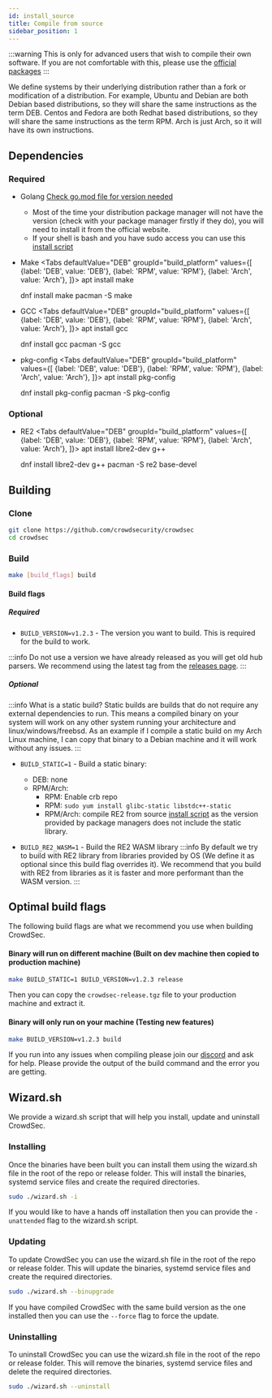 ```yaml
---
id: install_source
title: Compile from source
sidebar_position: 1
---
```



:::warning
This is only for advanced users that wish to compile their own software. If you are not comfortable with this, please use the [official packages](/getting_started/getting_started.md)
:::

We define systems by their underlying distribution rather than a fork or modification of a distribution. For example, Ubuntu and Debian are both Debian based distributions, so they will share the same instructions as the term DEB. Centos and Fedora are both Redhat based distributions, so they will share the same instructions as the term RPM. Arch is just Arch, so it will have its own instructions.


## Dependencies

### Required
- Golang [Check go.mod file for version needed](https://github.com/crowdsecurity/crowdsec/blob/master/go.mod)
  - Most of the time your distribution package manager will not have the version (check with your package manager firstly if they do), you will need to install it from the official website.
  - If your shell is bash and you have sudo access you can use this [install script](https://gist.github.com/LaurenceJJones/aacedfd4438a811780951b2c40431e3a)
- Make
  <Tabs
    defaultValue="DEB"
    groupId="build_platform"
    values={[
      {label: 'DEB', value: 'DEB'},
      {label: 'RPM', value: 'RPM'},
      {label: 'Arch', value: 'Arch'},
    ]}>
    <TabItem value="DEB">
      <CodeBlock className="language-bash">apt install make</CodeBlock>
    </TabItem>
    
    <TabItem value="RPM">
        <CodeBlock className="language-bash">dnf install make</CodeBlock>
    </TabItem>
    <TabItem value="Arch">
      <CodeBlock className="language-bash">pacman -S make</CodeBlock>
    </TabItem>
  </Tabs>
- GCC
  <Tabs
    defaultValue="DEB"
    groupId="build_platform"
    values={[
      {label: 'DEB', value: 'DEB'},
      {label: 'RPM', value: 'RPM'},
      {label: 'Arch', value: 'Arch'},
    ]}>
    <TabItem value="DEB">
      <CodeBlock className="language-bash">apt install gcc</CodeBlock>
    </TabItem>
    
    <TabItem value="RPM">
        <CodeBlock className="language-bash">dnf install gcc</CodeBlock>
    </TabItem>
    <TabItem value="Arch">
      <CodeBlock className="language-bash">pacman -S gcc</CodeBlock>
    </TabItem>
  </Tabs>
- pkg-config
  <Tabs
    defaultValue="DEB"
    groupId="build_platform"
    values={[
      {label: 'DEB', value: 'DEB'},
      {label: 'RPM', value: 'RPM'},
      {label: 'Arch', value: 'Arch'},
    ]}>
    <TabItem value="DEB">
      <CodeBlock className="language-bash">apt install pkg-config</CodeBlock>
    </TabItem>
    
    <TabItem value="RPM">
        <CodeBlock className="language-bash">dnf install pkg-config</CodeBlock>
    </TabItem>
    <TabItem value="Arch">
      <CodeBlock className="language-bash">pacman -S pkg-config</CodeBlock>
    </TabItem>
  </Tabs>

### Optional

- RE2
  <Tabs
    defaultValue="DEB"
    groupId="build_platform"
    values={[
      {label: 'DEB', value: 'DEB'},
      {label: 'RPM', value: 'RPM'},
      {label: 'Arch', value: 'Arch'},
    ]}>
    <TabItem value="DEB">
      <CodeBlock className="language-bash">apt install libre2-dev g++</CodeBlock>
    </TabItem>
    
    <TabItem value="RPM">
        <CodeBlock className="language-bash">dnf install libre2-dev g++</CodeBlock>
    </TabItem>
    <TabItem value="Arch">
      <CodeBlock className="language-bash">pacman -S re2 base-devel</CodeBlock>
    </TabItem>
  </Tabs>

## Building

### Clone

```bash
git clone https://github.com/crowdsecurity/crowdsec
cd crowdsec
```

### Build

```bash
make [build_flags] build
```

#### Build flags

##### Required

- `BUILD_VERSION=v1.2.3` - The version you want to build. This is required for the build to work.

:::info
Do not use a version we have already released as you will get old hub parsers. We recommend using the latest tag from the [releases page](https://github.com/crowdsecurity/crowdsec/releases/latest).
:::

##### Optional

:::info What is a static build?
Static builds are builds that do not require any external dependencies to run. This means a compiled binary on your system will work on any other system running your architecture and linux/windows/freebsd. As an example if I compile a static build on my Arch Linux machine, I can copy that binary to a Debian machine and it will work without any issues. 
:::

- `BUILD_STATIC=1` - Build a static binary:
  - DEB: none
  - RPM/Arch:
    - RPM: Enable crb repo
    - RPM: `sudo yum install glibc-static libstdc++-static`
    - RPM/Arch: compile RE2 from source [install script](https://gist.github.com/LaurenceJJones/d17f7839b03acbe0e4e879fd60f4b433) as the version provided by package managers does not include the static library.

- `BUILD_RE2_WASM=1` - Build the RE2 WASM library
:::info
By default we try to build with RE2 library from libraries provided by OS (We define it as optional since this build flag overrides it). We recommend that you build with RE2 from libraries as it is faster and more performant than the WASM version.
:::

## Optimal build flags
The following build flags are what we recommend you use when building CrowdSec.

#### Binary will run on different machine (Built on dev machine then copied to production machine)

```bash
make BUILD_STATIC=1 BUILD_VERSION=v1.2.3 release
```

Then you can copy the `crowdsec-release.tgz` file to your production machine and extract it.

#### Binary will only run on your machine (Testing new features)

```bash
make BUILD_VERSION=v1.2.3 build
```

If you run into any issues when compiling please join our [discord](https://discord.gg/crowdsec) and ask for help. Please provide the output of the build command and the error you are getting.

## Wizard.sh

We provide a wizard.sh script that will help you install, update and uninstall CrowdSec.

### Installing

Once the binaries have been built you can install them using the wizard.sh file in the root of the repo or release folder. This will install the binaries, systemd service files and create the required directories.

```bash
sudo ./wizard.sh -i
```

If you would like to have a hands off installation then you can provide the `-unattended` flag to the wizard.sh script.

### Updating

To update CrowdSec you can use the wizard.sh file in the root of the repo or release folder. This will update the binaries, systemd service files and create the required directories.

```bash
sudo ./wizard.sh --binupgrade 
```

If you have compiled CrowdSec with the same build version as the one installed then you can use the `--force` flag to force the update.

### Uninstalling

To uninstall CrowdSec you can use the wizard.sh file in the root of the repo or release folder. This will remove the binaries, systemd service files and delete the required directories.

```bash
sudo ./wizard.sh --uninstall
```
